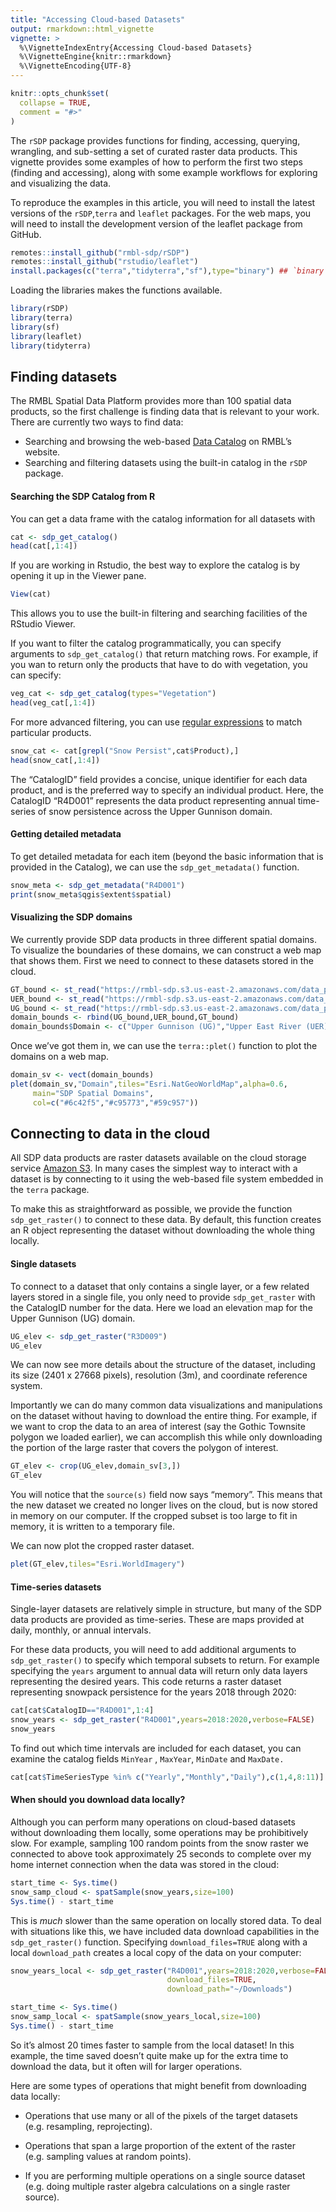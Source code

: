 ```yaml
---
title: "Accessing Cloud-based Datasets"
output: rmarkdown::html_vignette
vignette: >
  %\VignetteIndexEntry{Accessing Cloud-based Datasets}
  %\VignetteEngine{knitr::rmarkdown}
  %\VignetteEncoding{UTF-8}
---
```


```r
knitr::opts_chunk$set(
  collapse = TRUE,
  comment = "#>"
)
```

The `rSDP` package provides functions for finding, accessing, querying, wrangling, and sub-setting a set of curated raster data products. This vignette provides some examples of how to perform the first two steps (finding and accessing), along with some example workflows for exploring and visualizing the data.

To reproduce the examples in this article, you will need to install the latest versions of the `rSDP`,`terra` and `leaflet` packages. For the web maps, you will need to install the development version of the leaflet package from GitHub.

```r
remotes::install_github("rmbl-sdp/rSDP")
remotes::install_github("rstudio/leaflet")
install.packages(c("terra","tidyterra","sf"),type="binary") ## `binary` install prevents dependency issues on Mac and Windows
```

Loading the libraries makes the functions available.

```r
library(rSDP)
library(terra)
library(sf)
library(leaflet)
library(tidyterra)
```

## Finding datasets

The RMBL Spatial Data Platform provides more than 100 spatial data products, so the first challenge is finding data that is relevant to your work. There are currently two ways to find data:

-   Searching and browsing the web-based [Data Catalog](https://www.rmbl.org/scientists/resources/data-catalog/?tag-id=84) on RMBL's website.
-   Searching and filtering datasets using the built-in catalog in the `rSDP` package.

#### Searching the SDP Catalog from R

You can get a data frame with the catalog information for all datasets with

```r
cat <- sdp_get_catalog()
head(cat[,1:4])
```

If you are working in Rstudio, the best way to explore the catalog is by opening it up in the Viewer pane.

```r
View(cat)
```

This allows you to use the built-in filtering and searching facilities of the RStudio Viewer.

If you want to filter the catalog programmatically, you can specify arguments to `sdp_get_catalog()` that return matching rows. For example, if you wan to return only the products that have to do with vegetation, you can specify:

```r
veg_cat <- sdp_get_catalog(types="Vegetation")
head(veg_cat[,1:4])
```

For more advanced filtering, you can use [regular expressions](https://bookdown.org/rdpeng/rprogdatascience/regular-expressions.html) to match particular products.

```r
snow_cat <- cat[grepl("Snow Persist",cat$Product),]
head(snow_cat[,1:4])
```

The "CatalogID" field provides a concise, unique identifier for each data product, and is the preferred way to specify an individual product. Here, the CatalogID "R4D001" represents the data product representing annual time-series of snow persistence across the Upper Gunnison domain.

#### Getting detailed metadata

To get detailed metadata for each item (beyond the basic information that is provided in the Catalog), we can use the `sdp_get_metadata()` function.

```r
snow_meta <- sdp_get_metadata("R4D001")
print(snow_meta$qgis$extent$spatial)
```

#### Visualizing the SDP domains

We currently provide SDP data products in three different spatial domains. To visualize the boundaries of these domains, we can construct a web map that shows them. First we need to connect to these datasets stored in the cloud.

```r
GT_bound <- st_read("https://rmbl-sdp.s3.us-east-2.amazonaws.com/data_products/supplemental/GT_region_vect_1m.geojson")
UER_bound <- st_read("https://rmbl-sdp.s3.us-east-2.amazonaws.com/data_products/supplemental/UER_region_vect_1m.geojson")
UG_bound <- st_read("https://rmbl-sdp.s3.us-east-2.amazonaws.com/data_products/supplemental/UG_region_vect_1m.geojson")
domain_bounds <- rbind(UG_bound,UER_bound,GT_bound)
domain_bounds$Domain <- c("Upper Gunnison (UG)","Upper East River (UER)","Gothic Townsite (GT)")
```

Once we've got them in, we can use the `terra::plet()` function to plot the domains on a web map.

```r
domain_sv <- vect(domain_bounds)
plet(domain_sv,"Domain",tiles="Esri.NatGeoWorldMap",alpha=0.6,
     main="SDP Spatial Domains",
     col=c("#6c42f5","#c95773","#59c957"))
```

## Connecting to data in the cloud

All SDP data products are raster datasets available on the cloud storage service [Amazon S3](https://aws.amazon.com/s3/). In many cases the simplest way to interact with a dataset is by connecting to it using the web-based file system embedded in the `terra` package.

To make this as straightforward as possible, we provide the function `sdp_get_raster()` to connect to these data. By default, this function creates an R object representing the dataset without downloading the whole thing locally.

#### Single datasets

To connect to a dataset that only contains a single layer, or a few related layers stored in a single file, you only need to provide `sdp_get_raster` with the CatalogID number for the data. Here we load an elevation map for the Upper Gunnison (UG) domain.

```r
UG_elev <- sdp_get_raster("R3D009")
UG_elev
```

We can now see more details about the structure of the dataset, including its size (2401 x 27668 pixels), resolution (3m), and coordinate reference system.

Importantly we can do many common data visualizations and manipulations on the dataset without having to download the entire thing. For example, if we want to crop the data to an area of interest (say the Gothic Townsite polygon we loaded earlier), we can accomplish this while only downloading the portion of the large raster that covers the polygon of interest.

```r
GT_elev <- crop(UG_elev,domain_sv[3,])
GT_elev
```

You will notice that the `source(s)` field now says "memory". This means that the new dataset we created no longer lives on the cloud, but is now stored in memory on our computer. If the cropped subset is too large to fit in memory, it is written to a temporary file.

We can now plot the cropped raster dataset.

```r
plet(GT_elev,tiles="Esri.WorldImagery")
```

#### Time-series datasets

Single-layer datasets are relatively simple in structure, but many of the SDP data products are provided as time-series. These are maps provided at daily, monthly, or annual intervals.

For these data products, you will need to add additional arguments to `sdp_get_raster()` to specify which temporal subsets to return. For example specifying the `years` argument to annual data will return only data layers representing the desired years. This code returns a raster dataset representing snowpack persistence for the years 2018 through 2020:

```r
	
cat[cat$CatalogID=="R4D001",1:4]
snow_years <- sdp_get_raster("R4D001",years=2018:2020,verbose=FALSE)
snow_years
```

To find out which time intervals are included for each dataset, you can examine the catalog fields `MinYear` , `MaxYear`, `MinDate` and `MaxDate.`

```r
cat[cat$TimeSeriesType %in% c("Yearly","Monthly","Daily"),c(1,4,8:11)]
```

#### When should you download data locally?

Although you can perform many operations on cloud-based datasets without downloading them locally, some operations may be prohibitively slow. For example, sampling 100 random points from the snow raster we connected to above took approximately 25 seconds to complete over my home internet connection when the data was stored in the cloud:

```r
start_time <- Sys.time()
snow_samp_cloud <- spatSample(snow_years,size=100)
Sys.time() - start_time
```

This is *much* slower than the same operation on locally stored data. To deal with situations like this, we have included data download capabilities in the `sdp_get_raster()` function. Specifying `download_files=TRUE` along with a local `download_path` creates a local copy of the data on your computer:

```r
snow_years_local <- sdp_get_raster("R4D001",years=2018:2020,verbose=FALSE,
                                   download_files=TRUE,
                                   download_path="~/Downloads")
```

```r
start_time <- Sys.time()
snow_samp_local <- spatSample(snow_years_local,size=100)
Sys.time() - start_time
```

So it's almost 20 times faster to sample from the local dataset! In this example, the time saved doesn't quite make up for the extra time to download the data, but it often will for larger operations.

Here are some types of operations that might benefit from downloading data locally:

-   Operations that use many or all of the pixels of the target datasets (e.g. resampling, reprojecting).

-   Operations that span a large proportion of the extent of the raster (e.g. sampling values at random points).

-   If you are performing multiple operations on a single source dataset (e.g. doing multiple raster algebra calculations on a single raster source).
